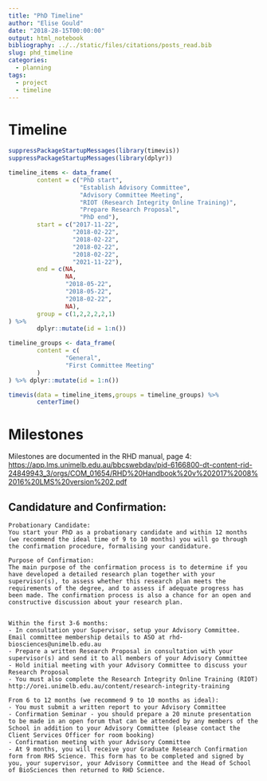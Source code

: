 ```yaml
---
title: "PhD Timeline"
author: "Elise Gould"
date: "2018-28-15T00:00:00"
output: html_notebook
bibliography: ../../static/files/citations/posts_read.bib
slug: phd_timeline
categories: 
  - planning
tags: 
  - project
  - timeline
---
```


# Timeline

```r
suppressPackageStartupMessages(library(timevis))
suppressPackageStartupMessages(library(dplyr))

timeline_items <- data_frame(
        content = c("PhD start",
                    "Establish Advisory Committee",
                    "Advisory Committee Meeting", 
                    "RIOT (Research Integrity Online Training)",
                    "Prepare Research Proposal",
                    "PhD end"),
        start = c("2017-11-22",
                  "2018-02-22",
                  "2018-02-22",
                  "2018-02-22",
                  "2018-02-22",
                  "2021-11-22"),
        end = c(NA,
                NA,
                "2018-05-22", 
                "2018-05-22",
                "2018-02-22",
                NA),
        group = c(1,2,2,2,2,1)
) %>%
        dplyr::mutate(id = 1:n())

timeline_groups <- data_frame(
        content = c(
                "General",
                "First Committee Meeting"
        )
) %>% dplyr::mutate(id = 1:n())

timevis(data = timeline_items,groups = timeline_groups) %>% 
        centerTime()
```
# Milestones

Milestones are documented in the RHD manual, page 4: [https://app.lms.unimelb.edu.au/bbcswebdav/pid-6166800-dt-content-rid-24849943_3/orgs/COM_01654/RHD%20Handbook%20v%202017%2008%2016%20LMS%20version%202.pdf](https://app.lms.unimelb.edu.au/bbcswebdav/pid-6166800-dt-content-rid-24849943_3/orgs/COM_01654/RHD%20Handbook%20v%202017%2008%2016%20LMS%20version%202.pdf)


## Candidature and Confirmation:

```
Probationary Candidate:
You start your PhD as a probationary candidate and within 12 months (we recommend the ideal time of 9 to 10 months) you will go through the confirmation procedure, formalising your candidature.
 
Purpose of Confirmation:
The main purpose of the confirmation process is to determine if you have developed a detailed research plan together with your supervisor(s), to assess whether this research plan meets the requirements of the degree, and to assess if adequate progress has been made. The confirmation process is also a chance for an open and constructive discussion about your research plan.

 
Within the first 3-6 months:
- In consultation your Supervisor, setup your Advisory Committee. Email committee membership details to ASO at rhd-biosciences@unimelb.edu.au
- Prepare a written Research Proposal in consultation with your supervisor(s) and send it to all members of your Advisory Committee
- Hold initial meeting with your Advisory Committee to discuss your Research Proposal
- You must also complete the Research Integrity Online Training (RIOT) http://orei.unimelb.edu.au/content/research-integrity-training
 
From 6 to 12 months (we recommend 9 to 10 months as ideal):
- You must submit a written report to your Advisory Committee
- Confirmation Seminar - you should prepare a 20 minute presentation to be made in an open forum that can be attended by any members of the School in addition to your Advisory Committee (please contact the Client Services Officer for room booking)
- Confirmation meeting with your Advisory Committee
- At 9 months, you will receive your Graduate Research Confirmation form from RHS Science. This form has to be completed and signed by you, your supervisor, your Advisory Committee and the Head of School of BioSciences then returned to RHD Science.
```


